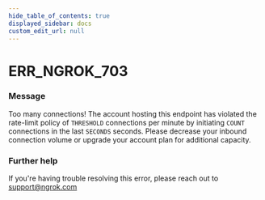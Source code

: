 ```yaml
---
hide_table_of_contents: true
displayed_sidebar: docs
custom_edit_url: null
---
```



# ERR_NGROK_703

### Message
Too many connections! The account hosting this endpoint has violated the rate-limit policy of `THRESHOLD` connections per minute by initiating `COUNT` connections in the last `SECONDS` seconds. Please decrease your inbound connection volume or upgrade your account plan for additional capacity.

### Further help
If you're having trouble resolving this error, please reach out to [support@ngrok.com](mailto:support@ngrok.com?subject=Help%20with%20ERR_NGROK_703)


<ErrorDetails error='err_ngrok_703' />
